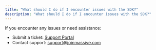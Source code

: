 ```yaml
---
title: "What should I do if I encounter issues with the SDK?"
description: "What should I do if I encounter issues with the SDK?"
---
```


If you encounter any issues or need assistance:

- Submit a ticket: [Support Portal](https://joinmassive.atlassian.net/servicedesk/customer/portal/2/group/2/create/10)
- Contact support: [support@joinmassive.com](mailto:support@joinmassive.com)